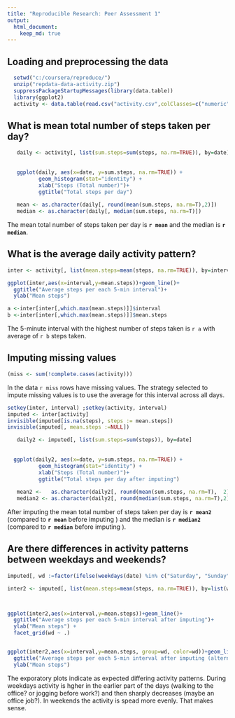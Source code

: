 ```yaml
---
title: "Reproducible Research: Peer Assessment 1"
output: 
  html_document:
    keep_md: true
---
```



## Loading and preprocessing the data
```r
  setwd("c:/coursera/reproduce/")
  unzip("repdata-data-activity.zip")
  suppressPackageStartupMessages(library(data.table))
  library(ggplot2)
  activity <- data.table(read.csv("activity.csv",colClasses=c("numeric","Date","numeric")))
```



## What is mean total number of steps taken per day?
```r
   
   daily <- activity[, list(sum.steps=sum(steps, na.rm=TRUE)), by=date]
   
    
   ggplot(daily, aes(x=date, y=sum.steps, na.rm=TRUE)) + 
          geom_histogram(stat="identity") +
          xlab("Steps (Total number)")+
          ggtitle("Total steps per day")
      
   mean <- as.character(daily[, round(mean(sum.steps, na.rm=T),2)])
   median <- as.character(daily[, median(sum.steps, na.rm=T)])
```

The mean total number of steps taken per day is  **`r mean`** and the median is **`r median`**.

## What is the average daily activity pattern?
```r
inter <- activity[, list(mean.steps=mean(steps, na.rm=TRUE)), by=interval]

ggplot(inter,aes(x=interval,y=mean.steps))+geom_line()+
  ggtitle("Average steps per each 5-min interval")+
  ylab("Mean steps")

```

```r
a <-inter[inter[,which.max(mean.steps)]]$interval
b <-inter[inter[,which.max(mean.steps)]]$mean.steps
```
The 5-minute interval with the highest number of steps taken is `r a` with average of `r b` steps taken.

## Imputing missing values
```r
(miss <- sum(!complete.cases(activity)))

```

In the data `r miss` rows have missing values. 
The strategy selected to impute missing values is to use the average for this interval across all days. 

```r
setkey(inter, interval) ;setkey(activity, interval)
imputed <- inter[activity]
invisible(imputed[is.na(steps), steps := mean.steps])
invisible(imputed[, mean.steps :=NULL])
```




```r
   
   daily2 <- imputed[, list(sum.steps=sum(steps)), by=date]
   
    
  ggplot(daily2, aes(x=date, y=sum.steps, na.rm=TRUE)) + 
          geom_histogram(stat="identity") +
          xlab("Steps (Total number)")+
          ggtitle("Total steps per day after imputing")
      
   mean2 <-   as.character(daily2[, round(mean(sum.steps, na.rm=T),  2)])
   median2 <- as.character(daily2[, round(median(sum.steps, na.rm=T),2)])
```

After imputing the mean total number of steps taken per day is  **`r mean2`** (compared to **`r mean`** before imputing ) and the median is **`r median2`** (compared to **`r median`** before imputing ).


## Are there differences in activity patterns between weekdays and weekends?

```r
imputed[, wd :=factor(ifelse(weekdays(date) %in% c("Saturday", "Sunday"), "weekend",  "weekday"))]

inter2 <- imputed[, list(mean.steps=mean(steps, na.rm=TRUE)), by=list(wd, interval)]



ggplot(inter2,aes(x=interval,y=mean.steps))+geom_line()+
  ggtitle("Average steps per each 5-min interval after imputing")+
  ylab("Mean steps") +
  facet_grid(wd ~ .)


ggplot(inter2,aes(x=interval,y=mean.steps, group=wd, color=wd))+geom_line()+
  ggtitle("Average steps per each 5-min interval after imputing (alternative view)")  +
  ylab("Mean steps") 

```


The exporatory plots indicate as expected differing activity patterns. 
During weekdays activity is hgher in the earlier part of the days (walking to the office? or jogging before work?) and then sharply decreases (maybe an office job?). 
In weekends the activity is spead more evenly. That makes sense.

